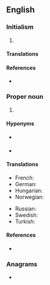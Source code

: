 {{also|ioc|IoC|íoc|ìoc}}
==English==

===Initialism===
{{rfc-header|Initialism}}
{{head|en|initialism|plural|IOCs}}

# {{lb|en|business}} {{initialism of|[[inter|Inter]][[-]][[office|Office]] [[communication|Communication]]|lang=en}}

====Translations====
{{trans-top|initialism of inter-office communication}}
{{trans-mid}}
{{trans-bottom}}

====References====
* {{pedia|IOC (disambiguation)}}

===Proper noun===
{{en-proper noun}}

# {{lb|en|sports}} {{initialism of|{{w|International Olympic Committee}}|lang=en}}

====Hyponyms====
* {{l|en|IPC}} {{gloss|International Paralympic Committee}}
* {{l|en|NOC}} {{gloss|National Olympic Committee}}

====Translations====
{{trans-top|initialism of International Olympic Committee}}
* French: {{t+|fr|CIO}}
* German: {{t+|de|IOK}}
* Hungarian: {{t+|hu|NOB}}
* Norwegian: {{t|no|IOK}}
{{trans-mid}}
* Russian: {{t+|ru|МОК|m}} {{qualifier|Междунаро́дный олимпи́йский комите́т}}
* Swedish: {{t+|sv|IOK}}
* Turkish: {{t|tr|UOK}}
{{trans-bottom}}

====References====
* {{pedia|International Olympic Committee}}

===Anagrams===
* {{anagrams|en|a=cio|-oic|CIO|COI|ICO|OIC|OIc.|oic}}
